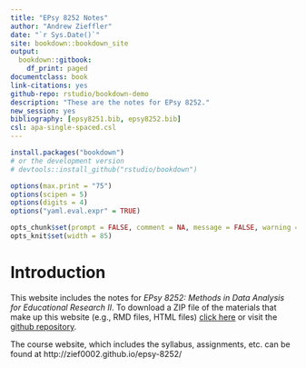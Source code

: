 ```yaml
--- 
title: "EPsy 8252 Notes"
author: "Andrew Zieffler"
date: "`r Sys.Date()`"
site: bookdown::bookdown_site
output: 
  bookdown::gitbook:
    df_print: paged
documentclass: book
link-citations: yes
github-repo: rstudio/bookdown-demo
description: "These are the notes for EPsy 8252."
new_session: yes
bibliography: [epsy8251.bib, epsy8252.bib]
csl: apa-single-spaced.csl
---
```





```r
install.packages("bookdown")
# or the development version
# devtools::install_github("rstudio/bookdown")

options(max.print = "75")
options(scipen = 5)
options(digits = 4)
options("yaml.eval.expr" = TRUE)

opts_chunk$set(prompt = FALSE, comment = NA, message = FALSE, warning = FALSE, tidy = FALSE, fig.align = 'center')
opts_knit$set(width = 85)
```


# Introduction {-}

This website includes the notes for *EPsy 8252: Methods in Data Analysis for Educational Research II*. To download a ZIP file of the materials that make up this website (e.g., RMD files, HTML files) [click here](https://github.com/zief0002/book-8252/archive/master.zip) or visit the [github repository](https://github.com/zief0002/book-8252).

The course website, which includes the syllabus, assignments, etc. can be found at http://zief0002.github.io/epsy-8252/




